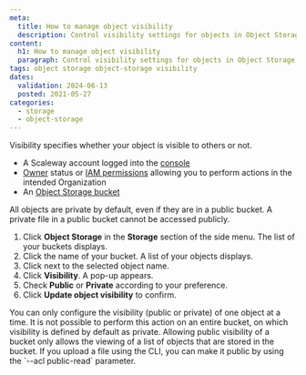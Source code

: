 ```yaml
---
meta:
  title: How to manage object visibility
  description: Control visibility settings for objects in Object Storage.
content:
  h1: How to manage object visibility
  paragraph: Control visibility settings for objects in Object Storage.
tags: object storage object-storage visibility
dates:
  validation: 2024-06-13
  posted: 2021-05-27
categories:
  - storage
  - object-storage
---
```


Visibility specifies whether your object is visible to others or not.

<Macro id="requirements" />

- A Scaleway account logged into the [console](https://console.scaleway.com/)
- [Owner](/identity-and-access-management/iam/concepts/#owner) status or [IAM permissions](/identity-and-access-management/iam/concepts/#permission) allowing you to perform actions in the intended Organization
- An [Object Storage bucket](/storage/object/how-to/create-a-bucket/)

<Message type="note">
  All objects are private by default, even if they are in a public bucket. A private file in a public bucket cannot be accessed publicly.
</Message>

1. Click **Object Storage** in the **Storage** section of the side menu. The list of your buckets displays.
2. Click the name of your bucket. A list of your objects displays.
3. Click <Icon name="more" /> next to the selected object name.
4. Click **Visibility**. A pop-up appears.
5. Check **Public** or **Private** according to your preference.
6. Click **Update object visibility** to confirm.

<Message type="important">
  You can only configure the visibility (public or private) of one object at a time. It is not possible to perform this action on an entire bucket, on which visibility is defined by default as private. Allowing public visibility of a bucket only allows the viewing of a list of objects that are stored in the bucket.
</Message>

<Message type="tip">
If you upload a file using the CLI, you can make it public by using the `--acl public-read` parameter.
</Message>


